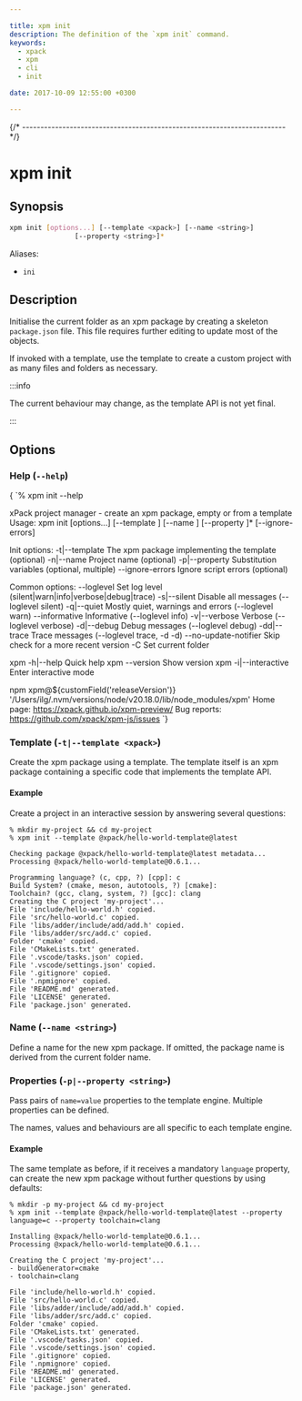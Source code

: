 ```yaml
---

title: xpm init
description: The definition of the `xpm init` command.
keywords:
  - xpack
  - xpm
  - cli
  - init

date: 2017-10-09 12:55:00 +0300

---
```




{/* ------------------------------------------------------------------------ */}

# xpm init

## Synopsis

```sh
xpm init [options...] [--template <xpack>] [--name <string>]
                [--property <string>]*
```

Aliases:

- `ini`

## Description

Initialise the current folder as an xpm package by creating a skeleton
`package.json` file. This file requires further editing to update most
of the objects.

If invoked with a template, use the template to create a custom project
with as many files and folders as necessary.

:::info

The current behaviour may change,
as the template API is not yet final.

:::


## Options

### Help (`--help`)

<CodeBlock language="console"> {
`% xpm init --help

xPack project manager - create an xpm package, empty or from a template
Usage: xpm init [options...] [--template <xpack>] [--name <string>]
                [--property <string>]* [--ignore-errors]

Init options:
  -t|--template <xpack>   The xpm package implementing the template (optional)
  -n|--name <string>      Project name (optional)
  -p|--property <string>  Substitution variables (optional, multiple)
  --ignore-errors         Ignore script errors (optional)

Common options:
  --loglevel <level>      Set log level (silent|warn|info|verbose|debug|trace)
  -s|--silent             Disable all messages (--loglevel silent)
  -q|--quiet              Mostly quiet, warnings and errors (--loglevel warn)
  --informative           Informative (--loglevel info)
  -v|--verbose            Verbose (--loglevel verbose)
  -d|--debug              Debug messages (--loglevel debug)
  -dd|--trace             Trace messages (--loglevel trace, -d -d)
  --no-update-notifier    Skip check for a more recent version
  -C <folder>             Set current folder

xpm -h|--help           Quick help
xpm --version           Show version
xpm -i|--interactive    Enter interactive mode

npm xpm@${customField('releaseVersion')} '/Users/ilg/.nvm/versions/node/v20.18.0/lib/node_modules/xpm'
Home page: <https://xpack.github.io/xpm-preview/>
Bug reports: <https://github.com/xpack/xpm-js/issues>
`} </CodeBlock>

### Template (`-t|--template <xpack>`)

Create the xpm package using a template. The template itself is an xpm package
containing a specific code that implements the template API.

#### Example

Create a project in an interactive session by answering
several questions:

```console
% mkdir my-project && cd my-project
% xpm init --template @xpack/hello-world-template@latest

Checking package @xpack/hello-world-template@latest metadata...
Processing @xpack/hello-world-template@0.6.1...

Programming language? (c, cpp, ?) [cpp]: c
Build System? (cmake, meson, autotools, ?) [cmake]:
Toolchain? (gcc, clang, system, ?) [gcc]: clang
Creating the C project 'my-project'...
File 'include/hello-world.h' copied.
File 'src/hello-world.c' copied.
File 'libs/adder/include/add/add.h' copied.
File 'libs/adder/src/add.c' copied.
Folder 'cmake' copied.
File 'CMakeLists.txt' generated.
File '.vscode/tasks.json' copied.
File '.vscode/settings.json' copied.
File '.gitignore' copied.
File '.npmignore' copied.
File 'README.md' generated.
File 'LICENSE' generated.
File 'package.json' generated.
```

### Name (`--name <string>`)

Define a name for the new xpm package. If omitted, the package name is
derived from the current folder name.

### Properties (`-p|--property <string>`)

Pass pairs of `name=value` properties to the template engine. Multiple
properties can be defined.

The names, values and behaviours are all specific to each template engine.

#### Example

The same template as before, if it receives a mandatory
`language` property,
can create the new xpm package without further questions by using defaults:

```console
% mkdir -p my-project && cd my-project
% xpm init --template @xpack/hello-world-template@latest --property language=c --property toolchain=clang

Installing @xpack/hello-world-template@0.6.1...
Processing @xpack/hello-world-template@0.6.1...

Creating the C project 'my-project'...
- buildGenerator=cmake
- toolchain=clang

File 'include/hello-world.h' copied.
File 'src/hello-world.c' copied.
File 'libs/adder/include/add/add.h' copied.
File 'libs/adder/src/add.c' copied.
Folder 'cmake' copied.
File 'CMakeLists.txt' generated.
File '.vscode/tasks.json' copied.
File '.vscode/settings.json' copied.
File '.gitignore' copied.
File '.npmignore' copied.
File 'README.md' generated.
File 'LICENSE' generated.
File 'package.json' generated.
```

